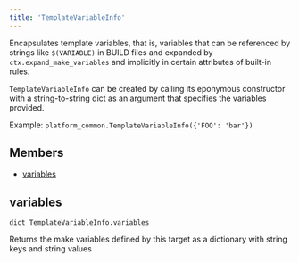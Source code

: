 ```yaml
---
title: 'TemplateVariableInfo'
---
```




Encapsulates template variables, that is, variables that can be referenced by strings like `$(VARIABLE)` in BUILD files and expanded by `ctx.expand_make_variables` and implicitly in certain attributes of built-in rules.

`TemplateVariableInfo` can be created by calling its eponymous constructor with a string-to-string dict as an argument that specifies the variables provided.

Example: `platform_common.TemplateVariableInfo({'FOO': 'bar'})`

## Members

- [variables](#variables)

## variables

```
dict TemplateVariableInfo.variables
```

 Returns the make variables defined by this target as a dictionary with string keys and string values
